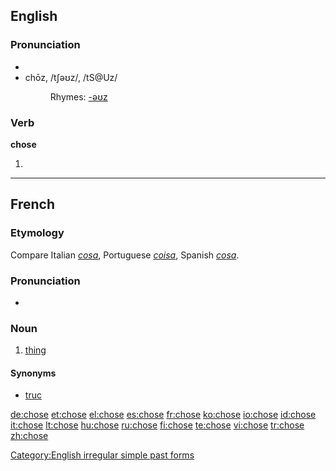 {{see|Chose}}
==English==

===Pronunciation===
*{{audio|en-us-chose.ogg|Audio (US)}}
*chōz, /tʃəʊz/, /tS@Uz/
*:Rhymes: [[Rhymes:English:-əʊz|-əʊz]]

===Verb===
'''chose'''
# {{simple past of|choose}}

[[Category:English irregular simple past forms]]

----

==French==

===Etymology===
Compare Italian ''[[cosa]]'', Portuguese ''[[coisa]]'', Spanish ''[[cosa]]''.

===Pronunciation===
* {{IPA|/ʃoz/|lang=fr}}

===Noun===
{{fr-noun|f}}

# [[thing]]

====Synonyms====
*[[truc]] {{m}}

[[de:chose]]
[[et:chose]]
[[el:chose]]
[[es:chose]]
[[fr:chose]]
[[ko:chose]]
[[io:chose]]
[[id:chose]]
[[it:chose]]
[[lt:chose]]
[[hu:chose]]
[[ru:chose]]
[[fi:chose]]
[[te:chose]]
[[vi:chose]]
[[tr:chose]]
[[zh:chose]]